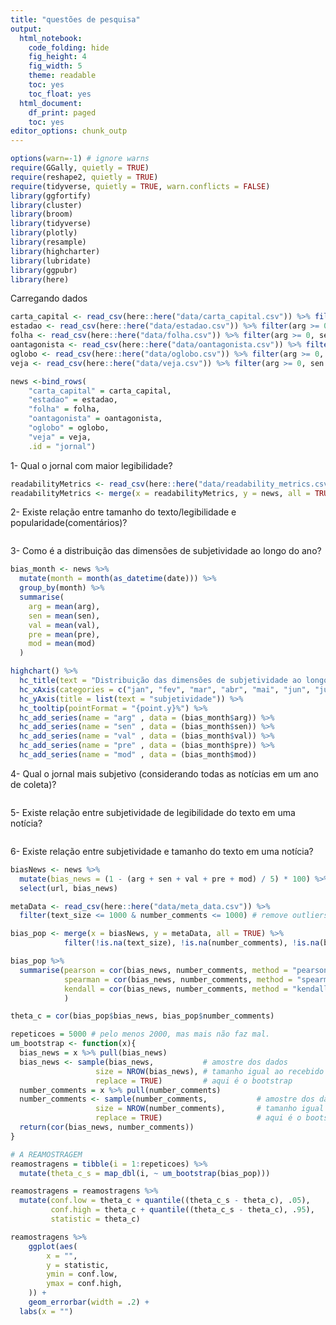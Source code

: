 ```yaml
---
title: "questões de pesquisa"
output:
  html_notebook:
    code_folding: hide
    fig_height: 4
    fig_width: 5
    theme: readable
    toc: yes
    toc_float: yes
  html_document:
    df_print: paged
    toc: yes
editor_options: chunk_outp
---
```


```r
options(warn=-1) # ignore warns
require(GGally, quietly = TRUE)
require(reshape2, quietly = TRUE)
require(tidyverse, quietly = TRUE, warn.conflicts = FALSE)
library(ggfortify)
library(cluster)
library(broom)
library(tidyverse)
library(plotly)
library(resample)
library(highcharter)
library(lubridate)
library(ggpubr)
library(here)
```

Carregando dados
```r
carta_capital <- read_csv(here::here("data/carta_capital.csv")) %>% filter(arg >= 0, sen >= 0, val >= 0, pre >= 0, mod >= 0)
estadao <- read_csv(here::here("data/estadao.csv")) %>% filter(arg >= 0, sen >= 0, val >= 0, pre >= 0, mod >= 0)
folha <- read_csv(here::here("data/folha.csv")) %>% filter(arg >= 0, sen >= 0, val >= 0, pre >= 0, mod >= 0)
oantagonista <- read_csv(here::here("data/oantagonista.csv")) %>% filter(arg >= 0, sen >= 0, val >= 0, pre >= 0, mod >= 0)
oglobo <- read_csv(here::here("data/oglobo.csv")) %>% filter(arg >= 0, sen >= 0, val >= 0, pre >= 0, mod >= 0)
veja <- read_csv(here::here("data/veja.csv")) %>% filter(arg >= 0, sen >= 0, val >= 0, pre >= 0, mod >= 0)

news <-bind_rows(
    "carta_capital" = carta_capital,
    "estadao" = estadao, 
    "folha" = folha, 
    "oantagonista" = oantagonista,
    "oglobo" = oglobo,
    "veja" = veja,
    .id = "jornal")
``` 

1- Qual o jornal com maior legibilidade?

```r
readabilityMetrics <- read_csv(here::here("data/readability_metrics.csv"))
readabilityMetrics <- merge(x = readabilityMetrics, y = news, all = TRUE)
```

2- Existe relação entre tamanho do texto/legibilidade e popularidade(comentários)?

```r

```

3- Como é a distribuição das dimensões de subjetividade ao longo do ano?

```r
bias_month <- news %>%
  mutate(month = month(as_datetime(date))) %>%
  group_by(month) %>%
  summarise(
    arg = mean(arg),
    sen = mean(sen),
    val = mean(val),
    pre = mean(pre),
    mod = mean(mod)
  )

highchart() %>% 
  hc_title(text = "Distribuição das dimensões de subjetividade ao longo do ano") %>%
  hc_xAxis(categories = c("jan", "fev", "mar", "abr", "mai", "jun", "jul", "ago", "set", "out", "nov", "dez")) %>% 
  hc_yAxis(title = list(text = "subjetividade")) %>% 
  hc_tooltip(pointFormat = "{point.y}%") %>% 
  hc_add_series(name = "arg" , data = (bias_month$arg)) %>% 
  hc_add_series(name = "sen" , data = (bias_month$sen)) %>% 
  hc_add_series(name = "val" , data = (bias_month$val)) %>% 
  hc_add_series(name = "pre" , data = (bias_month$pre)) %>% 
  hc_add_series(name = "mod" , data = (bias_month$mod))
```

4- Qual o jornal mais subjetivo (considerando todas as notícias em um ano de coleta)?

```r

```

5- Existe relação entre subjetividade de legibilidade do texto em uma notícia?

```r

```

6- Existe relação entre subjetividade e tamanho do texto em uma notícia?

```r
biasNews <- news %>% 
  mutate(bias_news = (1 - (arg + sen + val + pre + mod) / 5) * 100) %>% 
  select(url, bias_news)

metaData <- read_csv(here::here("data/meta_data.csv")) %>% 
  filter(text_size <= 1000 & number_comments <= 1000) # remove outliers

bias_pop <- merge(x = biasNews, y = metaData, all = TRUE) %>% 
            filter(!is.na(text_size), !is.na(number_comments), !is.na(bias_news))

bias_pop %>% 
  summarise(pearson = cor(bias_news, number_comments, method = "pearson"), 
            spearman = cor(bias_news, number_comments, method = "spearman"), 
            kendall = cor(bias_news, number_comments, method = "kendall")
            )
```

```r
theta_c = cor(bias_pop$bias_news, bias_pop$number_comments)

repeticoes = 5000 # pelo menos 2000, mas mais não faz mal.
um_bootstrap <- function(x){
  bias_news = x %>% pull(bias_news)
  bias_news <- sample(bias_news,           # amostre dos dados
                   size = NROW(bias_news), # tamanho igual ao recebido
                   replace = TRUE)         # aqui é o bootstrap
  number_comments = x %>% pull(number_comments)
  number_comments <- sample(number_comments,           # amostre dos dados
                   size = NROW(number_comments),       # tamanho igual ao recebido
                   replace = TRUE)                     # aqui é o bootstrap
  return(cor(bias_news, number_comments))
}

# A REAMOSTRAGEM
reamostragens = tibble(i = 1:repeticoes) %>% 
  mutate(theta_c_s = map_dbl(i, ~ um_bootstrap(bias_pop)))

reamostragens = reamostragens %>% 
  mutate(conf.low = theta_c + quantile((theta_c_s - theta_c), .05), 
         conf.high = theta_c + quantile((theta_c_s - theta_c), .95), 
         statistic = theta_c) 

reamostragens %>%
    ggplot(aes(
        x = "",
        y = statistic,
        ymin = conf.low,
        ymax = conf.high,
    )) + 
    geom_errorbar(width = .2) +
  labs(x = "")
```


